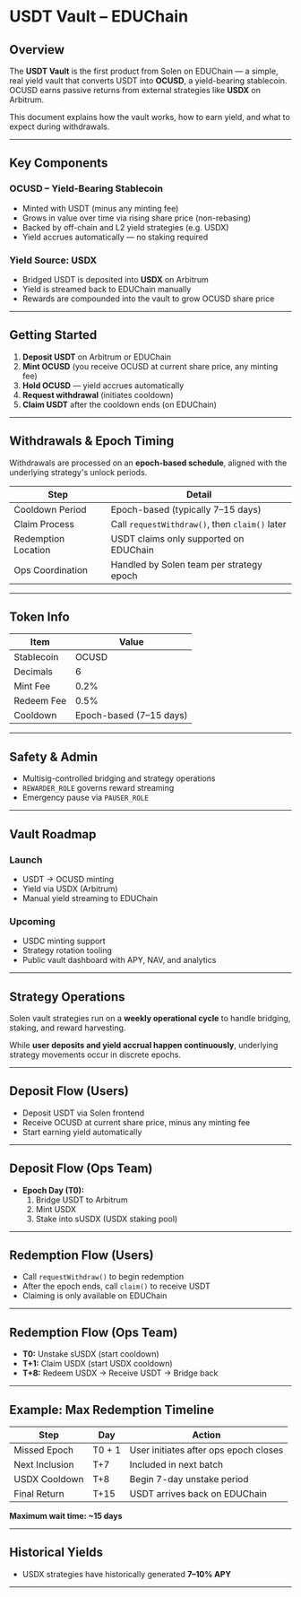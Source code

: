 # USDT Vault – EDUChain

## Overview

The **USDT Vault** is the first product from Solen on EDUChain — a simple, real yield vault that converts USDT into **OCUSD**, a yield-bearing stablecoin. OCUSD earns passive returns from external strategies like **USDX** on Arbitrum.

This document explains how the vault works, how to earn yield, and what to expect during withdrawals.

---

## Key Components

### OCUSD – Yield-Bearing Stablecoin

- Minted with USDT (minus any minting fee)
- Grows in value over time via rising share price (non-rebasing)
- Backed by off-chain and L2 yield strategies (e.g. USDX)
- Yield accrues automatically — no staking required

### Yield Source: USDX

- Bridged USDT is deposited into **USDX** on Arbitrum
- Yield is streamed back to EDUChain manually
- Rewards are compounded into the vault to grow OCUSD share price

---

## Getting Started

1. **Deposit USDT** on Arbitrum or EDUChain
2. **Mint OCUSD** (you receive OCUSD at current share price, any minting fee)
3. **Hold OCUSD** — yield accrues automatically
4. **Request withdrawal** (initiates cooldown)
5. **Claim USDT** after the cooldown ends (on EDUChain)

---

## Withdrawals & Epoch Timing

Withdrawals are processed on an **epoch-based schedule**, aligned with the underlying strategy's unlock periods.

| Step                | Detail                                 |
|---------------------|----------------------------------------|
| Cooldown Period     | Epoch-based (typically 7–15 days)      |
| Claim Process       | Call `requestWithdraw()`, then `claim()` later |
| Redemption Location | USDT claims only supported on EDUChain |
| Ops Coordination    | Handled by Solen team per strategy epoch |

---

## Token Info

| Item             | Value                    |
|------------------|--------------------------|
| Stablecoin       | OCUSD                    |
| Decimals         | 6                        |
| Mint Fee         | 0.2%                     |
| Redeem Fee       | 0.5%                     |
| Cooldown         | Epoch-based (7–15 days)  |

---

## Safety & Admin

- Multisig-controlled bridging and strategy operations
- `REWARDER_ROLE` governs reward streaming
- Emergency pause via `PAUSER_ROLE`

---

## Vault Roadmap

### Launch

- USDT → OCUSD minting
- Yield via USDX (Arbitrum)
- Manual yield streaming to EDUChain

### Upcoming

- USDC minting support
- Strategy rotation tooling
- Public vault dashboard with APY, NAV, and analytics

---

## Strategy Operations

Solen vault strategies run on a **weekly operational cycle** to handle bridging, staking, and reward harvesting.

While **user deposits and yield accrual happen continuously**, underlying strategy movements occur in discrete epochs.

---

## Deposit Flow (Users)

- Deposit USDT via Solen frontend
- Receive OCUSD at current share price, minus any minting fee
- Start earning yield automatically

---

## Deposit Flow (Ops Team)

- **Epoch Day (T0):**
  1. Bridge USDT to Arbitrum
  2. Mint USDX
  3. Stake into sUSDX (USDX staking pool)

---

## Redemption Flow (Users)

- Call `requestWithdraw()` to begin redemption
- After the epoch ends, call `claim()` to receive USDT
- Claiming is only available on EDUChain

---

## Redemption Flow (Ops Team)

- **T0:** Unstake sUSDX (start cooldown)
- **T+1:** Claim USDX (start USDX cooldown)
- **T+8:** Redeem USDX → Receive USDT → Bridge back

---

## Example: Max Redemption Timeline

| Step              | Day    | Action                                  |
|-------------------|--------|------------------------------------------|
| Missed Epoch      | T0 + 1 | User initiates after ops epoch closes   |
| Next Inclusion    | T+7    | Included in next batch                   |
| USDX Cooldown     | T+8    | Begin 7-day unstake period               |
| Final Return      | T+15   | USDT arrives back on EDUChain            |

**Maximum wait time: ~15 days**

---

## Historical Yields

- USDX strategies have historically generated **7–10% APY**

---

